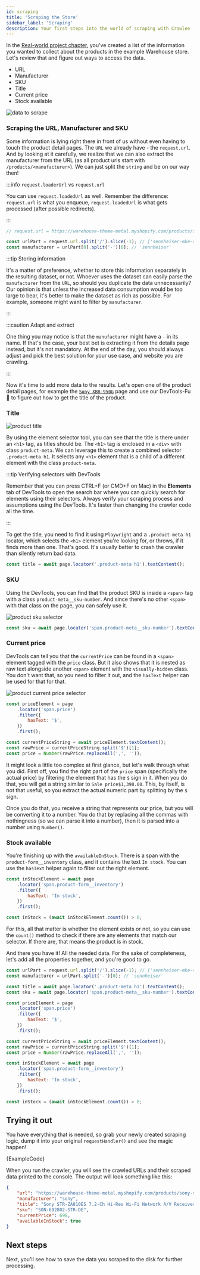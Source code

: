 ```yaml
---
id: scraping
title: 'Scraping the Store'
sidebar_label: 'Scraping'
description: Your first steps into the world of scraping with Crawlee
---
```



In the [Real-world project chapter](./real-world-project#choosing-the-data-you-need), you've created a list of the information you wanted to collect about the products in the example Warehouse store. Let's review that and figure out ways to access the data.

- URL
- Manufacturer
- SKU
- Title
- Current price
- Stock available

![data to scrape](/img/getting-started/scraping-practice.jpg 'Overview of data to be scraped.')

### Scraping the URL, Manufacturer and SKU

Some information is lying right there in front of us without even having to touch the product detail pages. The `URL` we already have - the `request.url`. And by looking at it carefully, we realize that we can also extract the manufacturer from the URL (as all product urls start with `/products/<manufacturer>`). We can just split the `string` and be on our way then!

:::info `request.loaderUrl` vs `request.url`

You can use `request.loadedUrl` as well. Remember the difference: `request.url` is what you enqueue, `request.loadedUrl` is what gets processed (after possible redirects).

:::

```js
// request.url = https://warehouse-theme-metal.myshopify.com/products/sennheiser-mke-440-professional-stereo-shotgun-microphone-mke-440

const urlPart = request.url.split('/').slice(-1); // ['sennheiser-mke-440-professional-stereo-shotgun-microphone-mke-440']
const manufacturer = urlPart[0].split('-')[0]; // 'sennheiser'
```

:::tip Storing information

It's a matter of preference, whether to store this information separately in the resulting dataset, or not. Whoever uses the dataset can easily parse the `manufacturer` from the `URL`, so should you duplicate the data unnecessarily? Our opinion is that unless the increased data consumption would be too large to bear, it's better to make the dataset as rich as possible. For example, someone might want to filter by `manufacturer`.

:::

:::caution Adapt and extract

One thing you may notice is that the `manufacturer` might have a `-` in its name. If that's the case, your best bet is extracting it from the details page instead, but it's not mandatory. At the end of the day, you should always adjust and pick the best solution for your use case, and website you are crawling.

:::

Now it's time to add more data to the results. Let's open one of the product detail pages, for example the [`Sony XBR-950G`](https://warehouse-theme-metal.myshopify.com/products/sony-xbr-65x950g-65-class-64-5-diag-bravia-4k-hdr-ultra-hd-tv) page and use our DevTools-Fu 🥋 to figure out how to get the title of the product.

### Title

![product title](/img/getting-started/title.jpg 'Finding product title in DevTools.')

By using the element selector tool, you can see that the title is there under an `<h1>` tag, as titles should be. The `<h1>` tag is enclosed in a `<div>` with class `product-meta`. We can leverage this to create a combined selector `.product-meta h1`. It selects any `<h1>` element that is a child of a different element with the class `product-meta`.

:::tip Verifying selectors with DevTools

Remember that you can press CTRL+F (or CMD+F on Mac) in the **Elements** tab of DevTools to open the search bar where you can quickly search for elements using their selectors. Always verify your scraping process and assumptions using the DevTools. It's faster than changing the crawler code all the time.

:::

To get the title, you need to find it using `Playwright` and a `.product-meta h1` locator, which selects the `<h1>` element you're looking for, or throws, if it finds more than one. That's good. It's usually better to crash the crawler than silently return bad data.

```js
const title = await page.locator('.product-meta h1').textContent();
```

### SKU

Using the DevTools, you can find that the product SKU is inside a `<span>` tag with a class `product-meta__sku-number`. And since there's no other `<span>` with that class on the page, you can safely use it.

![product sku selector](/img/getting-started/sku.jpg 'Finding product SKU in DevTools.')

```js
const sku = await page.locator('span.product-meta__sku-number').textContent();
```

### Current price

DevTools can tell you that the `currentPrice` can be found in a `<span>` element tagged with the `price` class. But it also shows that it is nested as raw text alongside another `<span>` element with the `visually-hidden` class. You don't want that, so you need to filter it out, and the `hasText` helper can be used for that for that.

![product current price selector](/img/getting-started/current-price.jpg 'Finding product current price in DevTools.')

```js
const priceElement = page
    .locator('span.price')
    .filter({
        hasText: '$',
    })
    .first();

const currentPriceString = await priceElement.textContent();
const rawPrice = currentPriceString.split('$')[1];
const price = Number(rawPrice.replaceAll(',', ''));
```

It might look a little too complex at first glance, but let's walk through what you did. First off, you find the right part of the `price` span (specifically the actual price) by filtering the element that has the `$` sign in it. When you do that, you will get a string similar to `Sale price$1,398.00`. This, by itself, is not that useful, so you extract the actual numeric part by splitting by the `$` sign.

Once you do that, you receive a string that represents our price, but you will be converting it to a number. You do that by replacing all the commas with nothingness (so we can parse it into a number), then it is parsed into a number using `Number()`.

### Stock available

You're finishing up with the `availableInStock`. There is a span with the `product-form__inventory` class, and it contains the text `In stock`. You can use the `hasText` helper again to filter out the right element.

```js
const inStockElement = await page
    .locator('span.product-form__inventory')
    .filter({
        hasText: 'In stock',
    })
    .first();

const inStock = (await inStockElement.count()) > 0;
```

For this, all that matter is whether the element exists or not, so you can use the `count()` method to check if there are any elements that match our selector. If there are, that means the product is in stock.

And there you have it! All the needed data. For the sake of completeness, let's add all the properties together, and you're good to go.

```js
const urlPart = request.url.split('/').slice(-1); // ['sennheiser-mke-440-professional-stereo-shotgun-microphone-mke-440']
const manufacturer = urlPart.split('-')[0]; // 'sennheiser'

const title = await page.locator('.product-meta h1').textContent();
const sku = await page.locator('span.product-meta__sku-number').textContent();

const priceElement = page
    .locator('span.price')
    .filter({
        hasText: '$',
    })
    .first();

const currentPriceString = await priceElement.textContent();
const rawPrice = currentPriceString.split('$')[1];
const price = Number(rawPrice.replaceAll(',', ''));

const inStockElement = await page
    .locator('span.product-form__inventory')
    .filter({
        hasText: 'In stock',
    })
    .first();

const inStock = (await inStockElement.count()) > 0;
```

## Trying it out

You have everything that is needed, so grab your newly created scraping logic, dump it into your original `requestHandler()` and see the magic happen!

<RunnableCodeBlock className="language-js" type="playwright">
    {ExampleCode}
</RunnableCodeBlock>

When you run the crawler, you will see the crawled URLs and their scraped data printed to the console. The output will look something like this:

```json
{
    "url": "https://warehouse-theme-metal.myshopify.com/products/sony-str-za810es-7-2-channel-hi-res-wi-fi-network-av-receiver",
    "manufacturer": "sony",
    "title": "Sony STR-ZA810ES 7.2-Ch Hi-Res Wi-Fi Network A/V Receiver",
    "sku": "SON-692802-STR-DE",
    "currentPrice": 698,
    "availableInStock": true
}
```

## Next steps

Next, you'll see how to save the data you scraped to the disk for further processing.

